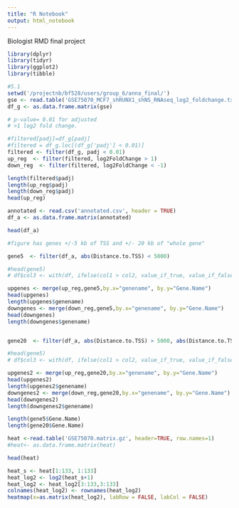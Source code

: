 ```yaml
---
title: "R Notebook"
output: html_notebook
---
```

Biologist RMD final project 

```r
library(dplyr)
library(tidyr)
library(ggplot2)
library(tibble)

#5.1
setwd('/projectnb/bf528/users/group_6/anna_final/')
gse <- read.table('GSE75070_MCF7_shRUNX1_shNS_RNAseq_log2_foldchange.txt.gz', header = TRUE)
df_g <- as.data.frame.matrix(gse)

# p-value= 0.01 for adjusted
# >1 log2 fold change. 

#filtered[padj]=df_g[padj]
#filtered = df_g.loc[(df_g['padj'] < 0.01)]
filtered <- filter(df_g, padj < 0.01)
up_reg  <- filter(filtered, log2FoldChange > 1)
down_reg  <- filter(filtered, log2FoldChange < -1)

length(filtered$padj)
length(up_reg$padj)
length(down_reg$padj)
head(up_reg)
```

```r
annotated <- read.csv('annotated.csv', header = TRUE)
df_a <- as.data.frame.matrix(annotated)

head(df_a)
```

```r
#figure has genes +/-5 kb of TSS and +/- 20 kb of "whole gene"

gene5  <- filter(df_a, abs(Distance.to.TSS) < 5000)

#head(gene5)
# df$col3 <- with(df, ifelse(col1 > col2, value_if_true, value_if_false))

upgenes <- merge(up_reg,gene5,by.x="genename", by.y="Gene.Name")
head(upgenes)
length(upgenes$genename)
downgenes <- merge(down_reg,gene5,by.x="genename", by.y="Gene.Name")
head(downgenes)
length(downgenes$genename)



```
```r
gene20  <- filter(df_a, abs(Distance.to.TSS) > 5000, abs(Distance.to.TSS) < 20000)

#head(gene5)
# df$col3 <- with(df, ifelse(col1 > col2, value_if_true, value_if_false))

upgenes2 <- merge(up_reg,gene20,by.x="genename", by.y="Gene.Name")
head(upgenes2)
length(upgenes2$genename)
downgenes2 <- merge(down_reg,gene20,by.x="genename", by.y="Gene.Name")
head(downgenes2)
length(downgenes2$genename)
```
```r
length(gene5$Gene.Name)
length(gene20$Gene.Name)
```

```r
heat <-read.table('GSE75070.matrix.gz', header=TRUE, row.names=1)
#heat<- as.data.frame.matrix(heat)
```

```r
head(heat)
```
```r
heat_s <- heat[1:133, 1:133]
heat_log2 <- log2(heat_s+1)
heat_log2 <- heat_log2[3:133,3:133]
colnames(heat_log2) <- rownames(heat_log2)
heatmap(x=as.matrix(heat_log2), labRow = FALSE, labCol = FALSE)
```
